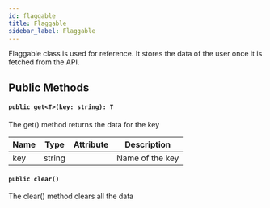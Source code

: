 ```yaml
---
id: flaggable
title: Flaggable
sidebar_label: Flaggable
---
```


Flaggable class is used for reference. It stores the data of the user once it is fetched from the API.

## Public Methods

#### ```public get<T>(key: string): T```

The get() method returns the data for the key

| Name | Type   | Attribute | Description     |
| ---- | ------ | --------- | --------------- |
| key  | string |           | Name of the key |

#### ```public clear()```

The clear() method clears all the data